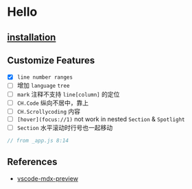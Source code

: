 # Hello

## [installation](https://codehike.org/docs/installation/nextjs)

## Customize Features

- [x] `line number ranges`
- [ ] 增加 `language` `tree`
- [ ] `mark` 注释不支持 `line[column]` 的定位
- [ ] `CH.Code` 纵向不居中，靠上
- [ ] `CH.Scrollycoding` 内容
- [ ] `[hover](focus://1)` not work in nested `Section` & `Spotlight`
- [ ] `Section` 水平滚动时行号也一起移动

```js _app.js
// from _app.js 8:14
```

## References

- [vscode-mdx-preview](../vscode-mdx-preview/start)
